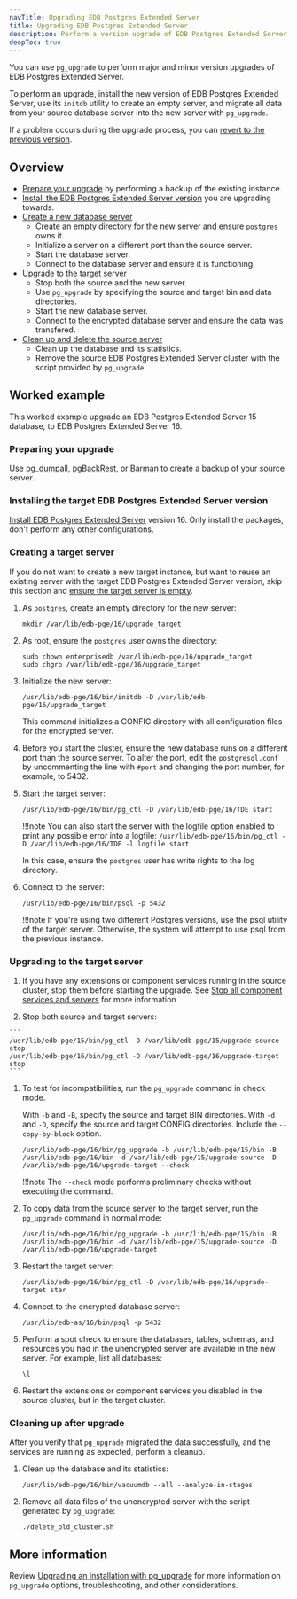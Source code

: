 ```yaml
---
navTitle: Upgrading EDB Postgres Extended Server 
title: Upgrading EDB Postgres Extended Server
description: Perform a version upgrade of EDB Postgres Extended Server. 
deepToc: true 
---
```


You can use `pg_upgrade` to perform major and minor version upgrades of EDB Postgres Extended Server.

To perform an upgrade, install the new version of EDB Postgres Extended Server, use its `initdb` utility to create an empty server, and migrate all data from your source database server into the new server with `pg_upgrade`. 

If a problem occurs during the upgrade process, you can [revert to the previous version](/epas/latest/upgrading/04_upgrading_an_installation_with_pg_upgrade/06_reverting_to_the_old_cluster/#reverting_to_the_old_cluster).

## Overview 

- [Prepare your upgrade](#preparing-your-upgrade) by performing a backup of the existing instance.
- [Install the EDB Postgres Extended Server version](#installing-the-target-edb-postgres-extended-server-version) you are upgrading towards.
- [Create a new database server](#creating-a-target-server)
    - Create an empty directory for the new server and ensure `postgres` owns it.
    - Initialize a server on a different port than the source server.
    - Start the database server.
    - Connect to the database server and ensure it is functioning.
- [Upgrade to the target server](#upgrading-to-the-target-server)
    - Stop both the source and the new server. 
    - Use `pg_upgrade` by specifying the source and target bin and data directories. 
    - Start the new database server. 
    - Connect to the encrypted database server and ensure the data was transfered. 
- [Clean up and delete the source server](#cleaning-up-after-upgrade)
    - Clean up the database and its statistics. 
    - Remove the source EDB Postgres Extended Server cluster with the script provided by `pg_upgrade`. 

## Worked example

This worked example upgrade an EDB Postgres Extended Server 15 database, to EDB Postgres Extended Server 16. 

### Preparing your upgrade 

Use [pg_dumpall](https://www.postgresql.org/docs/current/app-pg-dumpall.html), [pgBackRest](/supported-open-source/pgbackrest/), or [Barman](/supported-open-source/barman/) to create a backup of your source server. 

### Installing the target EDB Postgres Extended Server version

[Install EDB Postgres Extended Server](../installing/) version 16. Only install the packages, don't perform any other configurations.

### Creating a target server 

If you do not want to create a new target instance, but want to reuse an existing server with the target EDB Postgres Extended Server version, skip this section and [ensure the target server is empty](/epas/latest/upgrading/04_upgrading_an_installation_with_pg_upgrade/03_upgrading_to_advanced_server/#step-2---empty-the-target-database). 

1.  As `postgres`, create an empty directory for the new server: 
  
    ```
    mkdir /var/lib/edb-pge/16/upgrade_target 
    ```

1.  As root, ensure the `postgres` user owns the directory:

    ```
    sudo chown enterprisedb /var/lib/edb-pge/16/upgrade_target
    sudo chgrp /var/lib/edb-pge/16/upgrade_target
    ```

1.  Initialize the new server: 
    
    ```
    /usr/lib/edb-pge/16/bin/initdb -D /var/lib/edb-pge/16/upgrade_target
    ```

    This command initializes a CONFIG directory with all configuration files for the encrypted server.

1.  Before you start the cluster, ensure the new database runs on a different port than the source server. To alter the port, edit the `postgresql.conf` by uncommenting the line with `#port` and changing the port number, for example, to 5432. 

1.  Start the target server: 

    ```
    /usr/lib/edb-pge/16/bin/pg_ctl -D /var/lib/edb-pge/16/TDE start
    ```

    !!!note 
       You can also start the server with the logfile option enabled to print any possible error into a logfile: 
       `/usr/lib/edb-pge/16/bin/pg_ctl -D /var/lib/edb-pge/16/TDE -l logfile start` 

       In this case, ensure the `postgres` user has write rights to the log directory. 

1.  Connect to the server: 

    ```
    /usr/lib/edb-pge/16/bin/psql -p 5432
    ```

    !!!note
       If you're using two different Postgres versions, use the psql utility of the target server. Otherwise, the system will attempt to use psql from the previous instance.

### Upgrading to the target server

1.  If you have any extensions or component services running in the source cluster, stop them before starting the upgrade. See [Stop all component services and servers](/epas/latest/upgrading/04_upgrading_an_installation_with_pg_upgrade/03_upgrading_to_advanced_server/#step-4---stop-all-component-services-and-servers) for more information

1.   Stop both source and target servers:
    
    ```
    /usr/lib/edb-pge/15/bin/pg_ctl -D /var/lib/edb-pge/15/upgrade-source stop
    /usr/lib/edb-pge/16/bin/pg_ctl -D /var/lib/edb-pge/16/upgrade-target stop
    ```

1.  To test for incompatibilities, run the `pg_upgrade` command in check mode. 
    
    With `-b` and `-B`, specify the source and target BIN directories. With `-d` and `-D`, specify the source and target CONFIG directories.
    Include the `--copy-by-block` option. 

    ```  
    /usr/lib/edb-pge/16/bin/pg_upgrade -b /usr/lib/edb-pge/15/bin -B /usr/lib/edb-pge/16/bin -d /var/lib/edb-pge/15/upgrade-source -D /var/lib/edb-pge/16/upgrade-target --check
    ```

    !!!note
       The `--check` mode performs preliminary checks without executing the command.

1.  To copy data from the source server to the target server, run the `pg_upgrade` command in normal mode: 

    ```
    /usr/lib/edb-pge/16/bin/pg_upgrade -b /usr/lib/edb-pge/15/bin -B /usr/lib/edb-pge/16/bin -d /var/lib/edb-pge/15/upgrade-source -D /var/lib/edb-pge/16/upgrade-target
    ```

1.  Restart the target server: 

    ```
    /usr/lib/edb-pge/16/bin/pg_ctl -D /var/lib/edb-pge/16/upgrade-target star
    ```

1.  Connect to the encrypted database server:

    ```
    /usr/lib/edb-as/16/bin/psql -p 5432
    ```

1.  Perform a spot check to ensure the databases, tables, schemas, and resources you had in the unencrypted server are available in the new server. For example, list all databases:

    ```
    \l
    ```

1.  Restart the extensions or component services you disabled in the source cluster, but in the target cluster. 

### Cleaning up after upgrade 

After you verify that `pg_upgrade` migrated the data successfully, and the services are running as expected, perform a cleanup. 

1.  Clean up the database and its statistics: 

    ```
    /usr/lib/edb-pge/16/bin/vacuumdb --all --analyze-in-stages
    ```

1.  Remove all data files of the unencrypted server with the script generated by `pg_upgrade`:

    ```
    ./delete_old_cluster.sh
    ```

## More information 

Review [Upgrading an installation with pg_upgrade](/epas/latest/upgrading/04_upgrading_an_installation_with_pg_upgrade/) for more information on `pg_upgrade` options, troubleshooting, and other considerations. 